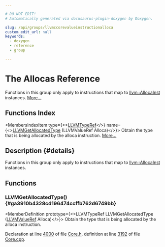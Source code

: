 ```yaml
---

# DO NOT EDIT!
# Automatically generated via docusaurus-plugin-doxygen by Doxygen.

slug: /api/groups/llvmccorevalueinstructionalloca
custom_edit_url: null
keywords:
  - doxygen
  - reference
  - group

---
```





# The Allocas Reference

<DoxygenPage pluginConfig={pluginConfig}>

Functions in this group only apply to instructions that map to <a href="/docs/api/classes/llvm/allocainst">llvm::AllocaInst</a> instances. <a href="#details">More...</a>

## Functions Index

<MembersIndex>

<MembersIndexItem
  type={<><a href="/docs/api/groups/llvmcsupporttypes/#gab81b4df33167d47174f9b86a75e3be88">LLVMTypeRef</a></>}
  name={<><a href="#ga3910b4328cd196474ccffb762d6749bb">LLVMGetAllocatedType</a> (LLVMValueRef Alloca)</>}>
Obtain the type that is being allocated by the alloca instruction. <a href="#ga3910b4328cd196474ccffb762d6749bb">More...</a>
</MembersIndexItem>

</MembersIndex>

## Description {#details}

Functions in this group only apply to instructions that map to <a href="/docs/api/classes/llvm/allocainst">llvm::AllocaInst</a> instances.

<SectionDefinition>

## Functions

### LLVMGetAllocatedType() {#ga3910b4328cd196474ccffb762d6749bb}

<MemberDefinition
  prototype={<>LLVMTypeRef LLVMGetAllocatedType (<a href="/docs/api/groups/llvmcsupporttypes/#ga113ce952344691b8304a43a314f8be17">LLVMValueRef</a> Alloca)</>}>
Obtain the type that is being allocated by the alloca instruction.

Declaration at line <a href="/docs/api/files/include/include/llvm-c/core-h/#l04000">4000</a> of file <a href="/docs/api/files/include/include/llvm-c/core-h">Core.h</a>, definition at line <a href="/docs/api/files/lib/lib/ir/core-cpp/#l03192">3192</a> of file <a href="/docs/api/files/lib/lib/ir/core-cpp">Core.cpp</a>.
</MemberDefinition>

</SectionDefinition>

</DoxygenPage>
